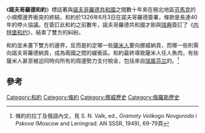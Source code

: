 《'''諾夫哥羅德和約'''》標誌著{{le|挪威帝國|Kingdom of Norway (872–1397)}}與[[諾夫哥羅德共和國|諾夫哥羅德共和國]]之間數十年來在極北地區[[芬馬克|芬馬克]]的小規模邊界衝突的終結，和約於1326年6月3日在諾夫哥羅德簽署，條款是長達40年的停火協議。在簽訂此和約之前數年，諾夫哥羅德共和國才剛與[[瑞典|瑞典]]簽訂了《[[内特堡和约|内特堡和约]]》，結束了雙方的糾紛。

和約並未畫下雙方的邊界，反而是約定哪一些[[薩米人|薩米人]]要向挪威納貢，而哪一些則需向諾夫哥羅德納貢，成為兩國之間的緩衝區。和約最終導致薩米人任人魚肉，有些薩米人甚至被迫同時向所有的周邊勢力支付稅金，包括來自[[瑞属芬兰|瑞属芬兰]]的{{le|Birkarls}}。<ref>條約的拉丁及俄語內文，見 S. N. Valk, ed., ''Gramoty Velikogo Novgoroda i Pskova'' (Moscow and Leningrad: AN SSSR, 1949), 69-79頁</ref>

== 參考 ==
{{Reflist}}

{{wikisource}}

[[Category:和約|Category:和約]]
[[Category:條約|Category:條約]]
[[Category:挪威歷史|Category:挪威歷史]]
[[Category:俄羅斯歷史|Category:俄羅斯歷史]]